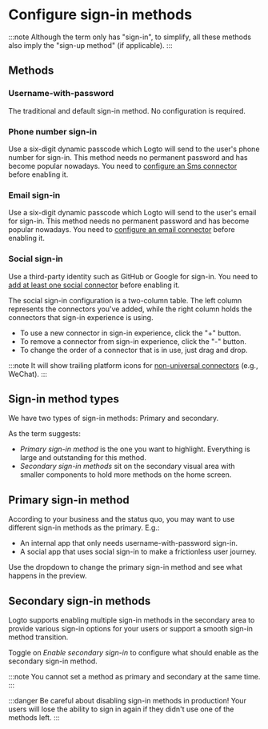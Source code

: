 
# Configure sign-in methods

:::note
Although the term only has "sign-in", to simplify, all these methods also imply the "sign-up method" (if applicable).
:::

<SaveChanges />

## Methods

### Username-with-password

The traditional and default sign-in method. No configuration is required.

### Phone number sign-in

Use a six-digit dynamic passcode which Logto will send to the user's phone number for sign-in. This method needs no permanent password and has become popular nowadays. You need to [configure an Sms connector](../../tutorials/get-started/enable-passcode-sign-in.mdx) before enabling it.

### Email sign-in

Use a six-digit dynamic passcode which Logto will send to the user's email for sign-in. This method needs no permanent password and has become popular nowadays. You need to [configure an email connector](../../tutorials/get-started/enable-passcode-sign-in.mdx) before enabling it.

### Social sign-in

Use a third-party identity such as GitHub or Google for sign-in. You need to [add at least one social connector](../../tutorials/get-started/enable-social-sign-in.mdx) before enabling it.

The social sign-in configuration is a two-column table. The left column represents the connectors you've added, while the right column holds the connectors that sign-in experience is using.

- To use a new connector in sign-in experience, click the "+" button.
- To remove a connector from sign-in experience, click the "-" button.
- To change the order of a connector that is in use, just drag and drop.

:::note
It will show trailing platform icons for [non-universal connectors](../../references/connectors/README.mdx#platform) (e.g., WeChat).
:::

## Sign-in method types

We have two types of sign-in methods: Primary and secondary.

As the term suggests:

- _Primary sign-in method_ is the one you want to highlight. Everything is large and outstanding for this method.
- _Secondary sign-in methods_ sit on the secondary visual area with smaller components to hold more methods on the home screen.

## Primary sign-in method

According to your business and the status quo, you may want to use different sign-in methods as the primary. E.g.:

- An internal app that only needs username-with-password sign-in.
- A social app that uses social sign-in to make a frictionless user journey.

Use the dropdown to change the primary sign-in method and see what happens in the preview.

## Secondary sign-in methods

Logto supports enabling multiple sign-in methods in the secondary area to provide various sign-in options for your users or support a smooth sign-in method transition.

Toggle on _Enable secondary sign-in_ to configure what should enable as the secondary sign-in method.

:::note
You cannot set a method as primary and secondary at the same time.
:::

:::danger
Be careful about disabling sign-in methods in production! Your users will lose the ability to sign in again if they didn't use one of the methods left.
:::
